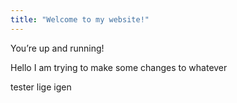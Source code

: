 ```yaml
---
title: "Welcome to my website!"
---
```



You're up and running!

Hello I am trying to make some changes to whatever 

tester lige igen
